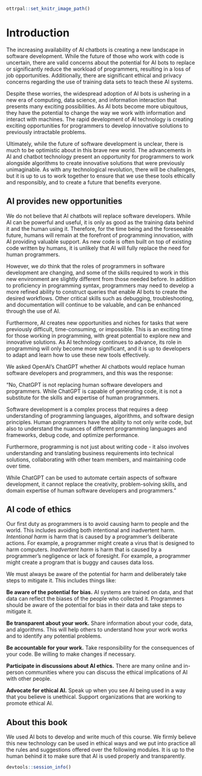 
```r
ottrpal::set_knitr_image_path()
```

# Introduction

The increasing availability of AI chatbots is creating a new landscape in software development. While the future of those who work with code is uncertain, there are valid concerns about the potential for AI bots to replace or significantly reduce the workload of programmers, resulting in a loss of job opportunities. Additionally, there are significant ethical and privacy concerns regarding the use of training data sets to teach these AI systems.

Despite these worries, the widespread adoption of AI bots is ushering in a new era of computing, data science, and information interaction that presents many exciting possibilities. As AI bots become more ubiquitous, they have the potential to change the way we work with information and interact with machines. The rapid development of AI technology is creating exciting opportunities for programmers to develop innovative solutions to previously intractable problems.

Ultimately, while the future of software development is unclear, there is much to be optimistic about in this brave new world. The advancements in AI and chatbot technology present an opportunity for programmers to work alongside algorithms to create innovative solutions that were previously unimaginable. As with any technological revolution, there will be challenges, but it is up to us to work together to ensure that we use these tools ethically and responsibly, and to create a future that benefits everyone.

## AI provides new opportunities

We do not believe that AI chatbots will replace software developers. While AI can be powerful and useful, it is only as good as the training data behind it and the human using it. Therefore, for the time being and the foreseeable future, humans will remain at the forefront of programming innovation, with AI providing valuable support. As new code is often built on top of existing code written by humans, it is unlikely that AI will fully replace the need for human programmers.

However, we _do_ think that the roles of programmers in software development are changing, and some of the skills required to work in this new environment are slightly different from those needed before. In addition to proficiency in programming syntax, programmers may need to develop a more refined ability to construct queries that enable AI bots to create the desired workflows. Other critical skills such as debugging, troubleshooting, and documentation will continue to be valuable, and can be enhanced through the use of AI.

Furthermore, AI creates new opportunities and niches for tasks that were previously difficult, time-consuming, or impossible. This is an exciting time for those working in programming, with great potential to explore new and innovative solutions. As AI technology continues to advance, its role in programming will only become more significant, and it is up to developers to adapt and learn how to use these new tools effectively.

::: {.reflection}

We asked OpenAI's ChatGPT whether AI chatbots would replace human software developers and programmers, and this was the response:

"No, ChatGPT is not replacing human software developers and programmers. While ChatGPT is capable of generating code, it is not a substitute for the skills and expertise of human programmers.

Software development is a complex process that requires a deep understanding of programming languages, algorithms, and software design principles. Human programmers have the ability to not only write code, but also to understand the nuances of different programming languages and frameworks, debug code, and optimize performance.

Furthermore, programming is not just about writing code - it also involves understanding and translating business requirements into technical solutions, collaborating with other team members, and maintaining code over time.

While ChatGPT can be used to automate certain aspects of software development, it cannot replace the creativity, problem-solving skills, and domain expertise of human software developers and programmers."
:::

## AI code of ethics

Our first duty as programmers is to avoid causing harm to people and the world. This includes avoiding both intentional and inadvertent harm. _Intentional harm_ is harm that is caused by a programmer's deliberate actions. For example, a programmer might create a virus that is designed to harm computers. _Inadvertent harm_ is harm that is caused by a programmer's negligence or lack of foresight. For example, a programmer might create a program that is buggy and causes data loss.

We must always be aware of the potential for harm and deliberately take steps to mitigate it. This includes things like:

**Be aware of the potential for bias.** AI systems are trained on data, and that data can reflect the biases of the people who collected it. Programmers should be aware of the potential for bias in their data and take steps to mitigate it.

**Be transparent about your work.** Share information about your code, data, and algorithms. This will help others to understand how your work works and to identify any potential problems.

**Be accountable for your work.** Take responsibility for the consequences of your code. Be willing to make changes if necessary.

**Participate in discussions about AI ethics.** There are many online and in-person communities where you can discuss the ethical implications of AI with other people.

**Advocate for ethical AI.** Speak up when you see AI being used in a way that you believe is unethical. Support organizations that are working to promote ethical AI.

## About this book

We used AI bots to develop and write much of this course. We firmly believe this new technology can be used in ethical ways and we put into practice all the rules and suggestions offered over the following modules. It is up to the human behind it to make sure that AI is used properly and transparently.



```r
devtools::session_info()
```
